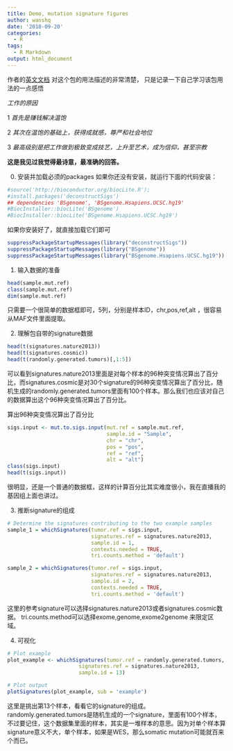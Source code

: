 ```yaml
---
title: Demo, mutation signature figures
author: wanshq
date: '2018-09-20'
categories:
  - R
tags:
  - R Markdown
output: html_document
---
```

作者的[英文文档](https://github.com/raerose01/deconstructSigs) 对这个包的用法描述的非常清楚， 只是记录一下自己学习该包用法的一点感悟

*工作的原因*

 1 *首先是赚钱解决温饱*

 2 *其次在温饱的基础上，获得成就感，尊严和社会地位*

 3 *最高级别是把工作做到极致变成技艺，上升至艺术，成为信仰，甚至宗教*

**这是我见过我觉得最诗意，最准确的回答。**

0. 安装并加载必须的packages
如果你还没有安装，就运行下面的代码安装：

```r
#source('http://bioconductor.org/biocLite.R');
#install.packages('deconstructSigs')
## dependencies 'BSgenome', 'BSgenome.Hsapiens.UCSC.hg19' 
#BiocInstaller::biocLite('BSgenome')
#BiocInstaller::biocLite('BSgenome.Hsapiens.UCSC.hg19')
```
如果你安装好了，就直接加载它们即可
```r
suppressPackageStartupMessages(library("deconstructSigs")) 
suppressPackageStartupMessages(library("BSgenome"))
suppressPackageStartupMessages(library("BSgenome.Hsapiens.UCSC.hg19"))
```

1. 输入数据的准备
```r
head(sample.mut.ref)
class(sample.mut.ref)
dim(sample.mut.ref)
```
只需要一个很简单的数据框即可，5列，分别是样本ID，chr,pos,ref,alt ，很容易从MAF文件里面提取。

2. 理解包自带的signature数据
```r
head(t(signatures.nature2013))
head(t(signatures.cosmic))
head(t(randomly.generated.tumors)[,1:5])
```

可以看到signatures.nature2013里面是对每个样本的96种突变情况算出了百分比，而signatures.cosmic是对30个signature的96种突变情况算出了百分比，随机生成的randomly.generated.tumors里面有100个样本。那么我们也应该对自己的数据算出这个96种突变情况算出了百分比。

算出96种突变情况算出了百分比
```r
sigs.input <- mut.to.sigs.input(mut.ref = sample.mut.ref, 
                                sample.id = "Sample", 
                                chr = "chr", 
                                pos = "pos", 
                                ref = "ref", 
                                alt = "alt")
class(sigs.input)
head(t(sigs.input))
```

很明显，还是一个普通的数据框，这样的计算百分比其实难度很小，我在直播我的基因组上面也讲过。

3. 推断signature的组成
```r
# Determine the signatures contributing to the two example samples
sample_1 = whichSignatures(tumor.ref = sigs.input, 
                           signatures.ref = signatures.nature2013, 
                           sample.id = 1, 
                           contexts.needed = TRUE,
                           tri.counts.method = 'default')

sample_2 = whichSignatures(tumor.ref = sigs.input, 
                           signatures.ref = signatures.nature2013, 
                           sample.id = 2, 
                           contexts.needed = TRUE,
                           tri.counts.method = 'default')
```

这里的参考signature可以选择signatures.nature2013或者signatures.cosmic数据。
tri.counts.method可以选择exome,genome,exome2genome 来限定区域。

4. 可视化
```r
# Plot example
plot_example <- whichSignatures(tumor.ref = randomly.generated.tumors, 
                       signatures.ref = signatures.nature2013, 
                       sample.id = 13)

# Plot output
plotSignatures(plot_example, sub = 'example')
```

这里是挑出第13个样本，看看它的signature的组成。randomly.generated.tumors是随机生成的一个signature，里面有100个样本，不过要记住，这个数据集里面的样本，其实是一堆样本的意思。因为对单个样本算signature意义不大，单个样本，如果是WES，那么somatic mutation可能就百来个而已。